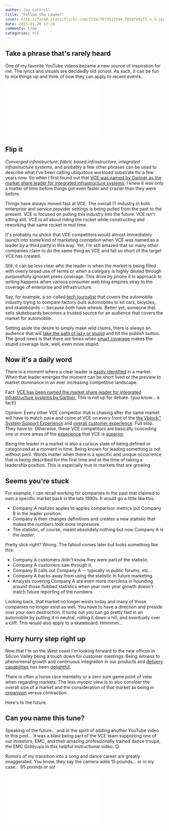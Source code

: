 ```yaml
---
author: Jay Cuthrell
title: "Follow the Leader"
cover: http://farm8.staticflickr.com/7258/7873517344_70587e92f2_n_d.jpg
date: 2013-01-26 17:24
comments: true
categories: VCE
---
```


## Take a phrase that's rarely heard

One of my favorite YouTube videos became a new source of inspiration for me. The lyrics and visuals are decidedly old school. As such, it can be fun to mix things up and think of how they can apply to recent events.

<iframe width="300" height="168" src="//www.youtube.com/embed/95gP3m-uBHA" frameborder="0" allowfullscreen></iframe>

## Flip it

*Converged infrastructure*, *fabric based infrastructure*, *integrated infrastructure systems*, and probably a few other phrases can be used to describe what I've been calling ubiquitous workload substrate for a few years now. So when I first found out that [VCE was named by Gartner as the market share leader for integrated infrastructure systems][1], I knew it was only a matter of time before things got even faster and crazier than they were before. 

Things have always moved fast at VCE. The overall IT industry in both enterprise and service provider settings is being pulled from the past to the present. VCE is focused on pulling this industry into the future. VCE isn't sitting still. VCE is all about riding the rocket while constructing and reworking that same rocket in real time.

It's probably no shock that VCE competitors would almost immediately launch into some kind of marketing conniption when VCE was named as a leader by a third party in this way. Yet, I'm still amazed that so many other companies claim to do the same thing as VCE and fall so short of the target VCE has created.

Still, it can be less clear who the leader is when the market is being filled with overly broad use of terms or when a category is highly diluted through purposefully ignorant press coverage. This drive by phone it in approach to writing happens when various consumer web blog empires stray to the coverage of enterprise and infrastructure.

Say, for example, a so-called [tech journalist][2] that covers the automobile industry trying to compare factory built automobiles to kit cars, bicycles, and skateboards -- because _both_ have _wheels_. Better yet, someone that sells skateboards becomes a trusted source for an audience that covers the market for automobile.

Setting aside the desire to simply make wild claims, there is always an audience that will [take the path of lazy or stupid][2] and hit the publish button. The good news is that there are times when [smart coverage][3] makes the stupid coverage look, well, even more stupid.

## Now it's a daily word 



There is a moment where a clear leader is [easily identified][1] in a market. When that leader emerges the moment can be short lived or the preview to market dominance in an ever increasing competitive landscape.

Fact: [VCE has been named the market share leader for integrated infrastructure systems by Gartner.][1] This is not up for debate. (you know... a fact!)

Opinion: Every other VCE competitor that is chasing after the same market will have to match pace and come at VCE on every front of the [the Vblock™ System Support Experience][4] and [overall customer experience][5]. Full stop. They have to. Otherwise, these VCE competitors are basically conceding one or more areas of the [experience][4] that VCE is [superior][5].

Being the leader in a market is also a curious state of being defined or categorized at a moment in time. Being known for leading something is not without peril. Words matter when there is a specific and unique occurrence that is being described for the first time and at the time of taking a leadership position. This is especially true in markets that are growing.

## Seems you're stuck

For example, I can recall working for companies in the past that claimed to own a specific market back in the late 1990s. It would go a little like this:

* Company A realizes apples to apples comparison metrics put Company B in the leader position.
* Company A then changes definitions and creates a new statistic that makes the numbers look more impressive. 
* The statistic, of course, meant absolutely nothing but now Company A is the *leader*. 

Pretty slick right? Wrong. The fallout comes later but looks something like this:

* Company A customers didn't know they were part of the statistic.
* Company A customers saw through it.
* Company B calls out Company A -- typically in public forums, etc... 
* Company A backs away from using the statistic in future marketing.
* Analysts covering Company A are even more merciless in hounding around those flubbed statistics when year over year growth doesn't match future reporting of the numbers.

Looking back, that market no longer exists today and many of those companies no longer exist as well. You have to have a direction and preside over your own destruction. It turns out you can go pretty fast in an automobile by putting it in neutral, rolling it down a hill, and eventually over a cliff. This would also apply to a skateboard. Hmmmm...

## Hurry hurry step right up

Now that I'm on the West coast I'm looking forward to the new offices in Silicon Valley being a touch down for customer meetings. Being witness to phenomenal growth and continuous integration in our products and [delivery capabilities][4] has been [delightful][5].

There is often a horse race mentality or a zero sum game point of view when regarding markets. The less myopic view is to also consider the overall size of a market and the consideration of that market as being in [expansion][6] versus contraction.

Here's to the future.

## Can you name this tune?

Speaking of the future... and in the spirit of adding another YouTube video to this post... It was a blast being part of the VCE team supporting one of our investors, EMC, and their amazing professionally trained dance troupe, the EMC Giddyups in this helpful instructional video. :wink:

Rumors of my transition into a song and dance career are greatly exaggerated. You know, they say the camera adds 15 pounds... or in my case... 95 pounds or so!

<iframe width="300" height="168" src="//www.youtube.com/embed/wWCA5Ttw3Bs" frameborder="0" allowfullscreen></iframe>

[1]: http://www.vce.com/about/media/news?id=tcm:20-3838
[2]: http://fudge.org/tech-journalism/
[3]: http://siliconangle.com/blog/2013/01/24/opinion-emc-cisco-netapp-new-reality-tv-show-cisco-not-leaving-vce-anytime-soon/
[4]: http://virtual-architect.com/2013/01/27/the-vblock-system-support-experience/
[5]: http://virtual-architect.com/2013/01/27/does-vce-support-that/
[6]: http://blog.vmforsp.com/2013/01/vce-and-cisco-iac-reselling-is-just-the-beginning/
